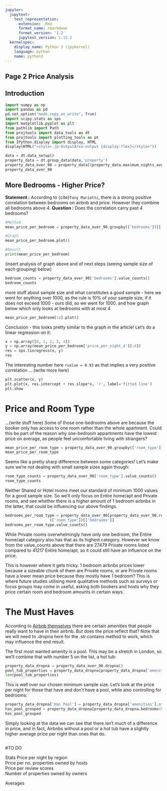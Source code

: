 ```yaml
---
jupyter:
  jupytext:
    text_representation:
      extension: .Rmd
      format_name: rmarkdown
      format_version: '1.2'
      jupytext_version: 1.15.2
  kernelspec:
    display_name: Python 3 (ipykernel)
    language: python
    name: python3
---
```


## Page 2 Price Analysis


## Introduction

```python
import numpy as np
import pandas as pd
pd.set_option("mode.copy_on_write", True)
import scipy.stats as sps
import matplotlib.pyplot as plt
from pathlib import Path
from projtools import data_tools as dt
from projtools import plotting_tools as pt
from IPython.display import display, HTML
display(HTML("<style>.jp-OutputArea-output {display:flex}</style>"))
```

```python
data = dt.data_setup()
property_data = dt.group_data(data,'property')
property_data_over_90 = property_data[(property_data.maximum_nights_avg_bookings>90) & (property_data.maximum_nights_avg_bookings<1500)].copy()
property_data_over_90
```
## More Bedrooms - Higher Price?
**Statement :** According to {cite}`Tony Mariotti`, there is a strong positive correlation between bedrooms on airbnb and price. However they combine all bedrooms above 4.
**Question :** Does the correlation carry past 4 bedrooms?


```python
#Method
mean_price_per_bedroom = property_data_over_90.groupby(['bedrooms'])[['price_per_night_£']].mean()

#Graph
mean_price_per_bedroom.plot()

#Result
print(mean_price_per_bedroom)
```

(insert analysis of graph above and of next steps (seeing sample size of each grouping) below)

```python
bedroom_counts = property_data_over_90['bedrooms'].value_counts()
bedroom_counts
```

more stuff about sample size and what constitutes a good sample - here we went for anything over 1000, as the rule is 10% of your sample size, if it does not exceed 1000 - ours did, so we went for 1000. and how graph below which only looks at bedrooms with at most 4

```python
mean_price_per_bedroom[:4].plot()
```

Conclusion - this looks pretty similar to the graph in the article! Let's do a linear regression on it:

```python
x = np.array([0, 1, 2, 3, 4])
y = np.array(mean_price_per_bedroom['price_per_night_£'][:4])
res = sps.linregress(x, y)
res
```

The interesting number here `rvalue = 0.93` as that implies a very positive correlation ... (write more here)

```python
plt.scatter(x, y)
plt.plot(x, res.intercept + res.slope*x, 'r', label='fitted line')
plt.show
```

# Price and Room Type

...(write stuff here)
Some of those one-bedrooms above are because the booker only has access to one room rather than the whole apartment. Could this be part of the reason why one-bedroom appartments have the lowest price on average, as people feel uncomfortable living with strangers?

```python
mean_price_per_room_type = property_data_over_90.groupby(['room_type'])[['price_per_night_£']].mean()
mean_price_per_room_type
```

Seems like a pretty sharp difference between some categories! Let's make sure we're not dealing with small sample sizes again though:

```python
room_type_counts = property_data_over_90['room_type'].value_counts()
room_type_counts
```

Neither Shared or Hotel rooms meet our standard of minimum 1000 values for a good sample size. So we'll only focus on Entire home/apt and Private rooms, and see whether there is a higher amount of 1 bedroom airbnbs in the latter, that could be influencing our above findings.

```python
bedrooms_per_room_type = property_data_over_90[property_data_over_90.room_type.isin(['Entire home/apt', 'Private room'])].groupby \
                    (['room_type'])[['bedrooms']]
bedrooms_per_room_type.value_counts()
```

While Private rooms overwhelmingly have only one bedroom, the Entire home/apt category also has that as its highest category. However we know from the value_counts above that there are 27479 Private rooms listed compared to 41217 Entire home/apt, so it could still have an influence on the price.

This is however where it gets tricky. 1 bedroom airbnbs prices lower because a sizeable chunk of them are Private rooms, or are Private rooms have a lower mean price because they mostly have 1 bedroom? This is where future studies utilising more qualitative methods such as surveys or focus groups may come in useful, asking both bookers and hosts why they price certain room and bedroom amounts in certain ways.


# The Must Haves

According to [Airbnb themselves](https://www.airbnb.com/resources/hosting-homes/a/the-amenities-guests-want-25) there are certain amenities that people really want to have in their airbnb. But does the price reflect that? Note that we will need to .dropna here for the .str.contains method to work, which may influence the end result.

The first most wanted amenity is a pool. This may be a stretch in London, so we'll combine that with number 5 on the list, a hot tub:

```python
property_data_dropna = property_data_over_90.dropna()
pool_tub_properties = property_data_dropna[property_data_dropna['amenities'].str.contains('hot tub|Hot tub|pool|Pool')]
len(pool_tub_properties)
```

This is well over our chosen minimum sample size. Let's look at the price per night for those that have and don't have a pool, while also controlling for bedrooms:

```python
property_data_dropna['Has Pool'] = property_data_dropna['amenities'].str.contains('hot tub|Hot tub|pool|Pool')
has_pool_grouped = property_data_dropna[property_data_dropna.bedrooms<5].groupby(['Has Pool', 'bedrooms'])[['price_per_night_£']].mean()
has_pool_grouped
```

Simply looking at the data we can see that there isn't much of a difference in price, and in fact, Airbnbs without a pool or a hot tub have a slightly higher average price per night than ones that do.

```python

```

#TO DO

Stats
Price per night by region  
Price per no. properties owned by hosts  
Price per review scores  
Number of properties owned by owners





Averages

```python

```
